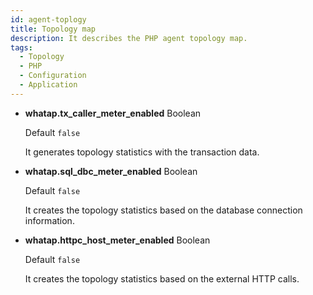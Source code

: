 ```yaml
---
id: agent-toplogy
title: Topology map
description: It describes the PHP agent topology map.
tags:
  - Topology
  - PHP
  - Configuration
  - Application
---
```


-   **whatap.tx_caller_meter_enabled** <span class='type'>Boolean</span>

    Default `false`

    It generates topology statistics with the transaction data.

-   **whatap.sql_dbc_meter_enabled** <span class='type'>Boolean</span>

    Default `false`

    It creates the topology statistics based on the database connection information.

-   **whatap.httpc_host_meter_enabled** <span class='type'>Boolean</span>

    Default `false`

    It creates the topology statistics based on the external HTTP calls.
